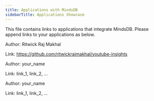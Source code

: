 ```yaml
---
title: Applications with MindsDB
sidebarTitle: Applications Showcase
---
```


This file contains links to applications that integrate MindsDB. Please append links to your applications as below.

<Card title="YouTube Insights" icon="link" href="https://github.com/ritwickrajmakhal/youtube-insights">
  Author: Ritwick Raj Makhal

  Link: https://github.com/ritwickrajmakhal/youtube-insights
</Card>

<Card title="App Name" icon="link" href="https://github.com/mindsdb/mindsdb">
  Author: your_name

  Link: link_1, link_2, ...
</Card>

<Card title="App Name" icon="link" href="https://github.com/mindsdb/mindsdb">
  Author: your_name

  Link: link_1, link_2, ...
</Card>
